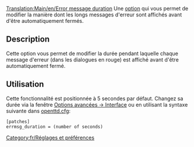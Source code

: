 [[Translation:Main/en/Error message duration]]
{{en/-}}
Une [[Main/fr/Options avancées|option]] qui vous permet de modifier la manière dont les longs messages d'erreur sont affichés avant d'être automatiquement fermés.

== Description ==
Cette option vous permet de modifier la durée pendant laquelle chaque message d'erreur (dans les dialogues en rouge) est affiché avant d'être automatiquement fermé.

== Utilisation ==
Cette fonctionnalité est positionnée à 5 secondes par défaut. Changez sa durée via la fenêtre [[Main/en/Options avancées/Interface/Fr#Temps d'affichage des messages d'erreur|Options avancées -> Interface]] ou en utilisant la syntaxe suivante dans [[Main/fr/openttd.cfg|openttd.cfg]]:
<pre>[patches]
errmsg_duration = (number of seconds)</pre>

[[Category:fr/Réglages et préférences]]